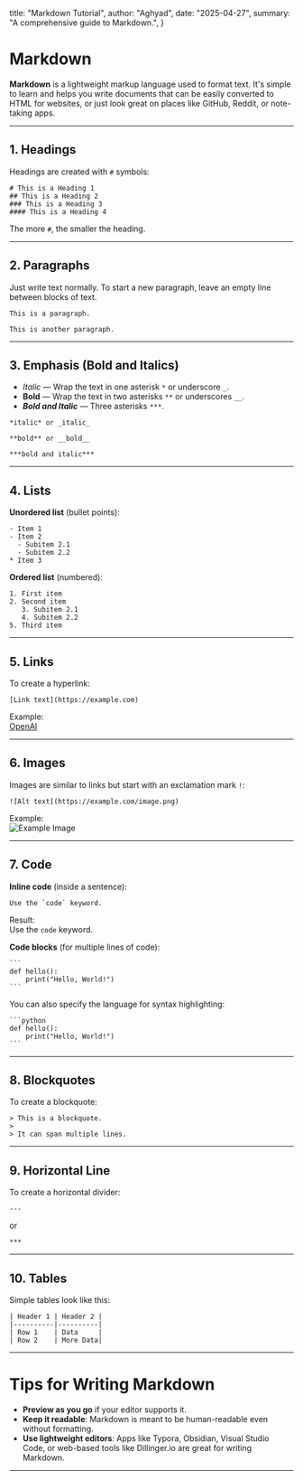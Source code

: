   title: "Markdown Tutorial",
  author: "Aghyad",
  date: "2025-04-27",
  summary: "A comprehensive guide to Markdown.",
}

# Markdown

**Markdown** is a lightweight markup language used to format text. It's simple to learn and helps you write documents that can be easily converted to HTML for websites, or just look great on places like GitHub, Reddit, or note-taking apps.

---

## 1. Headings

Headings are created with `#` symbols:

```
# This is a Heading 1
## This is a Heading 2
### This is a Heading 3
#### This is a Heading 4
```

The more `#`, the smaller the heading.

---

## 2. Paragraphs

Just write text normally. To start a new paragraph, leave an empty line between blocks of text.

```
This is a paragraph.

This is another paragraph.
```

---

## 3. Emphasis (Bold and Italics)

- *Italic* — Wrap the text in one asterisk `*` or underscore `_`.
- **Bold** — Wrap the text in two asterisks `**` or underscores `__`.
- ***Bold and Italic*** — Three asterisks `***`.

```
*italic* or _italic_

**bold** or __bold__

***bold and italic***
```

---

## 4. Lists

**Unordered list** (bullet points):

```
- Item 1
- Item 2
  - Subitem 2.1
  - Subitem 2.2
* Item 3
```

**Ordered list** (numbered):

```
1. First item
2. Second item
   3. Subitem 2.1
   4. Subitem 2.2
5. Third item
```

---

## 5. Links

To create a hyperlink:

```
[Link text](https://example.com)
```

Example:  
[OpenAI](https://openai.com)

---

## 6. Images

Images are similar to links but start with an exclamation mark `!`:

```
![Alt text](https://example.com/image.png)
```

Example:  
![Example Image](/images/project-thumbnail.png)

---

## 7. Code

**Inline code** (inside a sentence):

```
Use the `code` keyword.
```

Result:  
Use the `code` keyword.

**Code blocks** (for multiple lines of code):

    ```
    def hello():
        print("Hello, World!")
    ```

You can also specify the language for syntax highlighting:

    ```python
    def hello():
        print("Hello, World!")
    ```

---

## 8. Blockquotes

To create a blockquote:

```
> This is a blockquote.
> 
> It can span multiple lines.
```

---

## 9. Horizontal Line

To create a horizontal divider:

```
---
```
or
```
***
```

---

## 10. Tables

Simple tables look like this:

```
| Header 1 | Header 2 |
|----------|----------|
| Row 1    | Data     |
| Row 2    | More Data|
```

---

# Tips for Writing Markdown
- **Preview as you go** if your editor supports it.
- **Keep it readable**: Markdown is meant to be human-readable even without formatting.
- **Use lightweight editors**: Apps like Typora, Obsidian, Visual Studio Code, or web-based tools like Dillinger.io are great for writing Markdown.

---